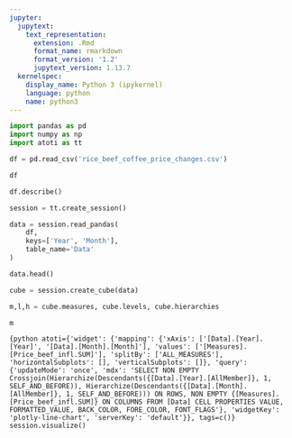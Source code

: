 ```yaml
---
jupyter:
  jupytext:
    text_representation:
      extension: .Rmd
      format_name: rmarkdown
      format_version: '1.2'
      jupytext_version: 1.13.7
  kernelspec:
    display_name: Python 3 (ipykernel)
    language: python
    name: python3
---
```


```python
import pandas as pd
import numpy as np
import atoti as tt
```

```python
df = pd.read_csv('rice_beef_coffee_price_changes.csv')
```

```python
df
```

```python
df.describe()
```

```python
session = tt.create_session()
```

```python
data = session.read_pandas(
    df,
    keys=['Year', 'Month'],
    table_name='Data'
)
```

```python
data.head()
```

```python
cube = session.create_cube(data)
```

```python
m,l,h = cube.measures, cube.levels, cube.hierarchies
```

```python
m
```

```{python atoti={'widget': {'mapping': {'xAxis': ['[Data].[Year].[Year]', '[Data].[Month].[Month]'], 'values': ['[Measures].[Price_beef_infl.SUM]'], 'splitBy': ['ALL_MEASURES'], 'horizontalSubplots': [], 'verticalSubplots': []}, 'query': {'updateMode': 'once', 'mdx': 'SELECT NON EMPTY Crossjoin(Hierarchize(Descendants({[Data].[Year].[AllMember]}, 1, SELF_AND_BEFORE)), Hierarchize(Descendants({[Data].[Month].[AllMember]}, 1, SELF_AND_BEFORE))) ON ROWS, NON EMPTY {[Measures].[Price_beef_infl.SUM]} ON COLUMNS FROM [Data] CELL PROPERTIES VALUE, FORMATTED_VALUE, BACK_COLOR, FORE_COLOR, FONT_FLAGS'}, 'widgetKey': 'plotly-line-chart', 'serverKey': 'default'}}, tags=c()}
session.visualize()
```

```python

```
